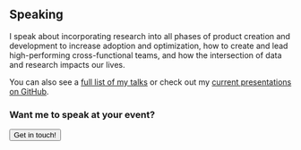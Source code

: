 

## Speaking

I speak about incorporating research into all phases of product creation and development to increase adoption and optimization, how to create and lead high-performing cross-functional teams, and how the intersection of data and research impacts our lives.

<SpeakingCalendar />

You can also see a [full list of my talks](https://airtable.com/shrwPPmpE6Ny7p0Wk) or check out my [current presentations on GitHub](https://github.com/marisamorby/presentations).

### Want me to speak at your event?

<Button to="/#contact" centered>
  Get in touch!
</Button>
